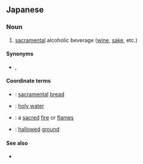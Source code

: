 ==Japanese==
{{ja-kanjitab|せい|しゅ|yomi=o}}

===Noun===
{{ja-noun|せいしゅ}}

# [[sacramental]] alcoholic beverage ([[wine]], [[sake]], etc.)

====Synonyms====
* {{ja-r|神酒|みき}}, {{ja-r|神酒|しんしゅ}}

====Coordinate terms====
* {{ja-r|聖パン|せいパン}}: [[sacramental]] [[bread]]
* {{ja-r|聖水|せいすい}}: [[holy water]]
* {{ja-r|聖火|せいか}}: a [[sacred]] [[fire]] or [[flame]]s
* {{ja-r|聖地|せいち}}: [[hallow]]ed [[ground]]

====See also====
* {{pedialite|Sacramental wine}}